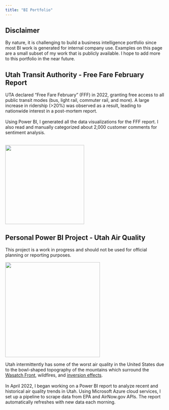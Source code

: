 ```yaml
---
title: "BI Portfolio"
---
```


:::{.callout-note}
## Disclaimer

By nature, it is challenging to build a business intelligence portfolio since most BI work is generated for internal company use. Examples on this page are a small subset of my work that is publicly available. I hope to add more to this portfolio in the near future.
:::

## Utah Transit Authority - Free Fare February Report

::: {layout-ncol=2 layout-valign="center"}

UTA declared "Free Fare February" (FFF) in 2022, granting free access to all public transit modes (bus, light rail, commuter rail, and more). A large increase in ridership (>20%) was observed as a result, leading to nationwide interest in a post-mortem report.<br/><br/>Using Power BI, I generated all the data visualizations for the FFF report. I also read and manually categorized about 2,000 customer comments for sentiment analysis.<br/><br/>

[![](assets/portfolio/UTA FFF.png){width=250px}](assets/portfolio/UTA FFF report.pdf)
:::

## Personal Power BI Project - Utah Air Quality
:::{.callout-warning}

This project is a work in progress and should not be used for official planning or reporting purposes.
:::

::: {layout-ncol=2 layout-valign="center"}
[![](assets/portfolio/UtahAirQualityPBI.png){width=300px}](https://app.powerbi.com/view?r=eyJrIjoiMmFiY2I4NjYtM2FiNy00NWI1LThjMGItZjFiZDE1OWJjZGIwIiwidCI6IjczZDk1YTI4LWI5OTItNDA4MS04NTYxLTNhMTcxNzg5ZmU2ZCIsImMiOjZ9)

Utah intermittently has some of the worst air quality in the United States due to the bowl-shaped topography of the mountains which surround the [Wasatch Front](https://en.wikipedia.org/wiki/Wasatch_Front), wildfires, and [inversion effects](https://deq.utah.gov/air-quality/inversions).<br/><br/>In April 2022, I began working on a Power BI report to analyze recent and historical air quality trends in Utah. Using Microsoft Azure cloud services, I set up a pipeline to scrape data from EPA and AirNow.gov APIs. The report automatically refreshes with new data each morning.

:::


